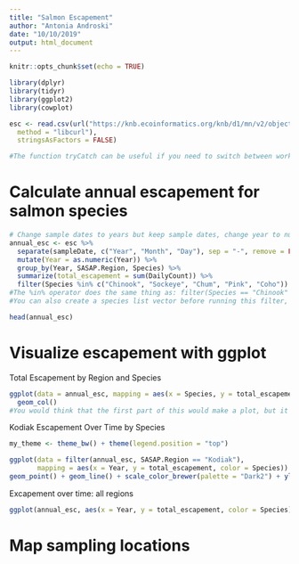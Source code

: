 ```yaml
---
title: "Salmon Escapement"
author: "Antonia Androski"
date: "10/10/2019"
output: html_document
---
```


```r
knitr::opts_chunk$set(echo = TRUE)
```

```r
library(dplyr)
library(tidyr)
library(ggplot2)
library(cowplot)
```


```r
esc <- read.csv(url("https://knb.ecoinformatics.org/knb/d1/mn/v2/object/urn%3Auuid%3Af119a05b-bbe7-4aea-93c6-85434dcb1c5e", 
  method = "libcurl"), 
  stringsAsFactors = FALSE)

#The function tryCatch can be useful if you need to switch between working from the internet and working from local files - it downloads the file when you need it.
```

# Calculate annual escapement for salmon species

```r
# Change sample dates to years but keep sample dates, change year to numeric, group columns and summarize by calculating total escapement and 5 most common species
annual_esc <- esc %>% 
  separate(sampleDate, c("Year", "Month", "Day"), sep = "-", remove = FALSE) %>% 
  mutate(Year = as.numeric(Year)) %>% 
  group_by(Year, SASAP.Region, Species) %>% 
  summarize(total_escapement = sum(DailyCount)) %>%
  filter(Species %in% c("Chinook", "Sockeye", "Chum", "Pink", "Coho"))
#The %in% operator does the same thing as: filter(Species == "Chinook" | Species == "Sockeye" | etc...)
#You can also create a species list vector before running this filter, e.g. species_list <- c("Chinook", "Sockeye", etc...). This might be good since you can may want the list for other purposes. 

head(annual_esc)
```

# Visualize escapement with ggplot

Total Escapement by Region and Species

```r
ggplot(data = annual_esc, mapping = aes(x = Species, y = total_escapement, fill = SASAP.Region)) +
  geom_col()
#You would think that the first part of this would make a plot, but it just sets up the plot without any points. You have to specify the geometry to get points.
```

Kodiak Escapement Over Time by Species

```r
my_theme <- theme_bw() + theme(legend.position = "top")

ggplot(data = filter(annual_esc, SASAP.Region == "Kodiak"), 
       mapping = aes(x = Year, y = total_escapement, color = Species)) +
geom_point() + geom_line() + scale_color_brewer(palette = "Dark2") + ylab("Escapement (no. fish)") + ggtitle("Kodiak Salmon Escapement") + my_theme
```

Excapement over time: all regions

```r
ggplot(annual_esc, aes(x = Year, y = total_escapement, color = Species)) + geom_point() + geom_line() + facet_wrap(~SASAP.Region, scales = "free_y", ncol = 1) + my_theme
```

# Map sampling locations